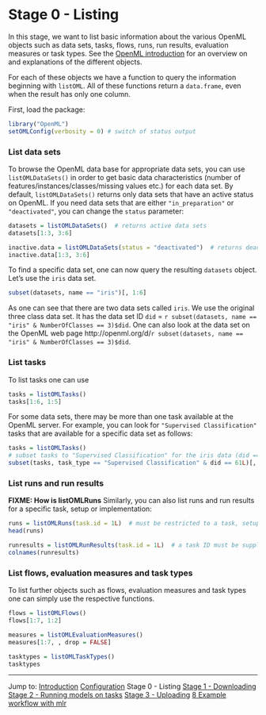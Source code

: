 Stage 0 - Listing
=================

In this stage, we want to list basic information about the various OpenML objects such as data sets, tasks, flows, runs, run results, evaluation measures or task types. See the [OpenML introduction](http://openml.org/guide) for an overview on and explanations of the different objects. 

For each of these objects we have a function to query the information beginning with `listOML`. All of these functions return a `data.frame`, even when the result has only one column.

First, load the package:
```r
library("OpenML")
setOMLConfig(verbosity = 0) # switch of status output
```

### List data sets 
To browse the OpenML data base for appropriate data sets, you can use `listOMLDataSets()`
in order to get basic data characteristics (number of features/instances/classes/missing values etc.)
for each data set. By default, `listOMLDataSets()` returns only data sets that have an active
status on OpenML. If you need data sets that are either `"in_preparation"` or `"deactivated"`,
you can change the `status` parameter:

```r
datasets = listOMLDataSets()  # returns active data sets
datasets[1:3, 3:6]

inactive.data = listOMLDataSets(status = "deactivated")  # returns deactivated data sets
inactive.data[1:3, 3:6]
```

To find a specific data set, one can now query the resulting `datasets` object. Let's use
the `iris` data set.

```r
subset(datasets, name == "iris")[, 1:6]
```

As one can see that there are two data sets called `iris`. We use the original three class
data set. It has the data set ID `did` = `r subset(datasets, name == "iris" & NumberOfClasses == 3)$did`. 
One can also look at the data set on the OpenML web page http://openml.org/d/`r subset(datasets, name == "iris" & NumberOfClasses == 3)$did`.

### List tasks
To list tasks one can use
```r
tasks = listOMLTasks()
tasks[1:6, 1:5]
```

For some data sets, there may be more than one task available at the OpenML server. 
For example, you can look for `"Supervised Classification"` tasks that are available 
for a specific data set as follows:

```r
tasks = listOMLTasks()
# subset tasks to "Supervised Classification" for the iris data (did == 61)
subset(tasks, task_type == "Supervised Classification" & did == 61L)[, c(1, 6)]
```

### List runs and run results

**FIXME: How is listOMLRuns**
Similarly, you can also list runs and run results for a specific task, setup or implementation:

```r
runs = listOMLRuns(task.id = 1L)  # must be restricted to a task, setup and/or implementation ID
head(runs)

runresults = listOMLRunResults(task.id = 1L)  # a task ID must be supplied
colnames(runresults)
```

### List flows, evaluation measures and task types
To list further objects such as flows, evaluation measures and task types one can simply use 
the respective functions.

```r
flows = listOMLFlows()
flows[1:7, 1:2]

measures = listOMLEvaluationMeasures()
measures[1:7, , drop = FALSE]

tasktypes = listOMLTaskTypes()
tasktypes
```


----------------------------------------------------------------------------------------------------
Jump to:
[Introduction](1-Introduction.md)
[Configuration](2-Configuration.md)
Stage 0 - Listing
[Stage 1 - Downloading](4-Stage-1-Downloading.md)
[Stage 2 - Running models on tasks](5-Stage-2-Running.md)
[Stage 3 - Uploading](6-Stage-3-Uploading.md)
[8 Example workflow with mlr](8-Example-workflow-with-mlr.md)

